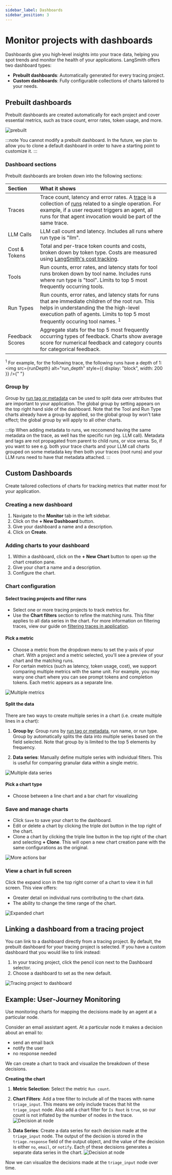 ```yaml
---
sidebar_label: Dashboards
sidebar_position: 3
---
```



# Monitor projects with dashboards

Dashboards give you high‑level insights into your trace data, helping you spot trends and monitor the health of your applications. LangSmith offers two dashboard types:

- **Prebuilt dashboards**: Automatically generated for every tracing project.
- **Custom dashboards**: Fully configurable collections of charts tailored to your needs.

## Prebuilt dashboards

Prebuilt dashboards are created automatically for each project and cover essential metrics, such as trace count, error rates, token usage, and more.

![prebuilt](./static/prebuilt.gif)

:::note
You cannot modify a prebuilt dashboard. In the future, we plan to allow you to clone a default dashboard in order to have a starting point to customize it.
:::

### Dashboard sections

Prebuilt dashboards are broken down into the following sections:

| Section         | What it shows                                                                                                                                                                                                                                                                                |
| :-------------- | :------------------------------------------------------------------------------------------------------------------------------------------------------------------------------------------------------------------------------------------------------------------------------------------- |
| Traces          | Trace count, latency and error rates. A [trace](/observability/concepts#traces) is a collection of [runs](/observability/concepts#runs) related to a single operation. For example, if a user request triggers an agent, all runs for that agent invocation would be part of the same trace. |
| LLM Calls       | LLM call count and latency. Includes all runs where run type is "llm".                                                                                                                                                                                                                       |
| Cost & Tokens   | Total and per-trace token counts and costs, broken down by token type. Costs are measured using [LangSmith's cost tracking](/observability/how_to_guides/log_llm_trace#manually-provide-token-counts).                                                                                       |
| Tools           | Run counts, error rates, and latency stats for tool runs broken down by tool name. Includes runs where run type is "tool". Limits to top 5 most frequently occurring tools.                                                                                                                  |
| Run Types       | Run counts, error rates, and latency stats for runs that are immediate children of the root run. This helps in understanding the the high-level execution path of agents. Limits to top 5 most frequently occuring tool names. <sup>1</sup>                                                  |
| Feedback Scores | Aggregate stats for the top 5 most frequently occurring types of feedback. Charts show average score for numerical feedback and category counts for categorical feedback.                                                                                                                    |

<sup>1</sup> For example, for the following trace, the following runs have a depth
of 1: <img
  src={runDepth}
  alt="run_depth"
  style={{ display: "block", width: 200 }}
/>{" "}

### Group by

Group by [run tag or metadata](/observability/how_to_guides/add_metadata_tags) can be used to split data over attributes that are important to your application. The global group by setting appears on the top right hand side of the dashboard. Note that the Tool and Run Type charts already have a group by applied, so the global group by won't take effect; the global group by will apply to all other charts.

:::tip
When adding metadata to runs, we reccomend having the same metadata on the trace, as well has the specific run (eg. LLM call). Metadata and tags are not propagated from parent to child runs, or vice versa. So, if you want to see e.g. both your trace charts and your LLM call charts grouped on some metadata key then both your traces (root runs) and your LLM runs need to have that metadata attached.
:::

## Custom Dashboards

Create tailored collections of charts for tracking metrics that matter most for your application.

### Creating a new dashboard

1. Navigate to the **Monitor** tab in the left sidebar.
2. Click on the **+ New Dashboard** button.
3. Give your dashboard a name and a description.
4. Click on **Create**.

### Adding charts to your dashboard

1. Within a dashboard, click on the **+ New Chart** button to open up the chart creation pane.
2. Give your chart a name and a description.
3. Configure the chart.

### Chart configuration

#### Select tracing projects and filter runs

- Select one or more tracing projects to track metrics for.
- Use the **Chart filters** section to refine the matching runs. This filter applies to all data series in the chart. For more information on filtering traces, view our guide on [filtering traces in application](./filter_traces_in_application).

#### Pick a metric

- Choose a metric from the dropdown menu to set the y-axis of your chart. With a project and a metric selected, you'll see a preview of your chart and the matching runs.
- For certain metrics (such as latency, token usage, cost), we support comparing multiple metrics with the same unit. For example, you may wany one chart where you can see prompt tokens and completion tokens. Each metric appears as a separate line.

![Multiple metrics](./static/compare_metrics.png)

#### Split the data

There are two ways to create multiple series in a chart (i.e. create multiple lines in a chart):

1. **Group by**: Group runs by [run tag or metadata](/observability/how_to_guides/add_metadata_tags), run name, or run type. Group by automatically splits the data into multiple series based on the field selected. Note that group by is limited to the top 5 elements by frequency.

2. **Data series**: Manually define multiple series with individual filters. This is useful for comparing granular data within a single metric.

![Multiple data series](./static/multiple_data_series.png)

#### Pick a chart type

- Choose between a line chart and a bar chart for visualizing

### Save and manage charts

- Click `Save` to save your chart to the dashboard.
- Edit or delete a chart by clicking the triple dot button in the top right of the chart.
- Clone a chart by clicking the triple line button in the top right of the chart and selecting **+ Clone**. This will open a new chart creation pane with the same configurations as the original.

![More actions bar](./static/more_actions_bar.png)

### View a chart in full screen

Click the expand icon in the top right corner of a chart to view it in full screen. This view offers:

- Greater detail on individual runs contributing to the chart data.
- The ability to change the time range of the chart.

![Expanded chart](./static/expanded_chart.png)

## Linking a dashboard from a tracing project

You can link to a dashboard directly from a tracing project. By default, the prebuilt dashboard for your tracing project is selected. If you have a custom dashboard that you would like to link instead:

1. In your tracing project, click the pencil icon next to the Dashboard selector.
2. Choose a dashboard to set as the new default.

![Tracing project to dashboard](./static/tracing_project_to_dashboard.png)

## Example: User‑Journey Monitoring

Use monitoring charts for mapping the decisions made by an agent at a particular node.

Consider an email assistant agent. At a particular node it makes a decision about an email to:

- send an email back
- notify the user
- no response needed

We can create a chart to track and visualize the breakdown of these decisions.

**Creating the chart**

1. **Metric Selection**: Select the metric `Run count`.
2. **Chart Filters**: Add a tree filter to include all of the traces with name `triage_input`. This means we only include traces that hit the `triage_input` node. Also add a chart filter for `Is Root` is `true`, so our count is not inflated by the number of nodes in the trace.
   ![Decision at node](./static/chart_filters_for_node_decision.png)

3. **Data Series**: Create a data series for each decision made at the `triage_input` node. The output of the decision is stored in the `triage.response` field of the output object,
   and the value of the decision is either `no`, `email`, or `notify`. Each of these decisions generates a separate data series in the chart.
   ![Decision at node](./static/decision_at_node.png)

Now we can visualize the decisions made at the `triage_input` node over time.
